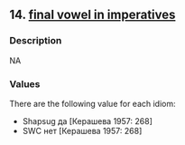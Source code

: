 ## 14. <a href =  'https://agricolamz.github.io/The_Circassian_Isoglosses_Database/14.html'>final vowel in imperatives</a>
### Description

NA


### Values
There are the following value for each idiom:

* Shapsug да [Керашева 1957: 268]
* SWC нет [Керашева 1957: 268]

